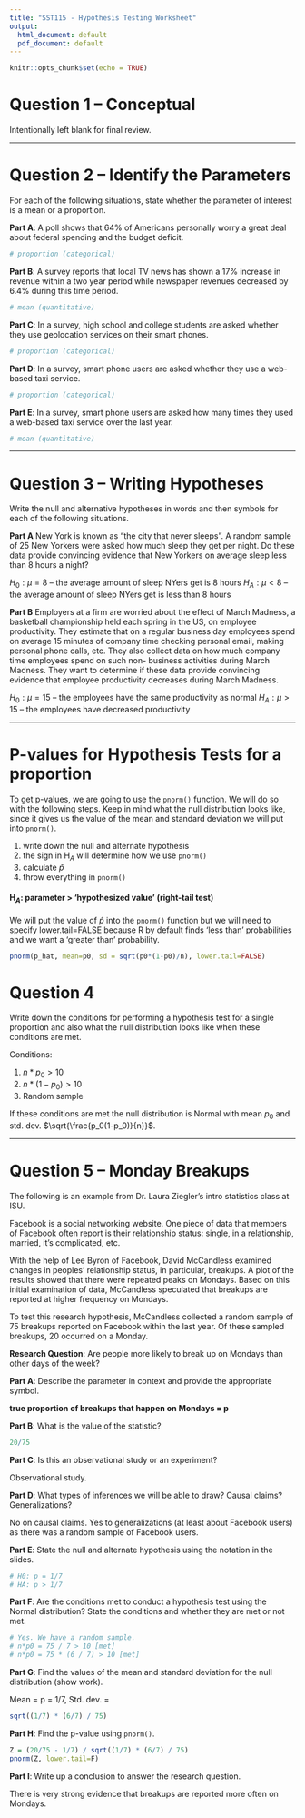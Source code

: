 ---
title: "SST115 - Hypothesis Testing Worksheet"
output:
  html_document: default
  pdf_document: default
---

```{r setup, include=FALSE}
knitr::opts_chunk$set(echo = TRUE)
```

# Question 1 -- Conceptual

Intentionally left blank for final review.

---

# Question 2 -- Identify the Parameters

For each of the following situations, state whether the parameter of interest is a mean or a proportion. 

**Part A**: A poll shows that 64% of Americans personally worry a great deal about federal spending and the budget deficit. 

```{r}
# proportion (categorical)
```

**Part B**: A survey reports that local TV news has shown a 17% increase in revenue within a two year period while newspaper revenues decreased by 6.4% during this time period. 

```{r}
# mean (quantitative)
```

**Part C**: In a survey, high school and college students are asked whether they use geolocation services on their smart phones.

```{r}
# proportion (categorical)
```

**Part D**: In a survey, smart phone users are asked whether they use a web-based taxi service. 

```{r}
# proportion (categorical)
```

**Part E**: In a survey, smart phone users are asked how many times they used a web-based taxi service over the last year.

```{r}
# mean (quantitative)
```

---

# Question 3 -- Writing Hypotheses

Write the null and alternative hypotheses in words and then symbols
for each of the following situations.

**Part A** New York is known as “the city that never sleeps”. A random sample of 25 New Yorkers were asked how much sleep they get per night. Do these data provide convincing evidence that New Yorkers on average sleep less than 8 hours a night? 

$H_0: \mu = 8$ -- the average amount of sleep NYers get is 8 hours
$H_A: \mu < 8$ -- the average amount of sleep NYers get is less than 8 hours


**Part B** Employers at a firm are worried about the effect of March Madness, a basketball championship held each spring in the US, on employee productivity. They estimate that on a regular business day employees spend on average 15 minutes of company time checking personal email, making personal phone calls, etc. They also collect data on how much company time employees spend on such non- business activities during March Madness. They want to determine if these data provide convincing evidence that employee productivity decreases during March Madness. 

$H_0: \mu = 15$ -- the employees have the same productivity as normal
$H_A: \mu > 15$ -- the employees have decreased productivity

---

# P-values for Hypothesis Tests for a proportion

To get p-values, we are going to use the `pnorm()` function. We will do so with the following steps. Keep in mind what the null distribution looks like, since it gives us the value of the mean and standard deviation we will put into `pnorm()`.

\begin{align*}
    \widehat{p} \sim N(p_0, \sqrt{\frac{p_0(1 - p_0)}{n}})
\end{align*}

1) write down the null and alternate hypothesis
2) the sign in H$_A$ will determine how we use `pnorm()`
3) calculate $\widehat{p}$
4) throw everything in `pnorm()`

#### H$_A$: parameter $>$ 'hypothesized value' (right-tail test)

We will put the value of $\widehat{p}$ into the `pnorm()` function but we will need to specify lower.tail=FALSE because R by default finds 'less than' probabilities and we want a 'greater than' probability.

```{r, eval=F}
pnorm(p_hat, mean=p0, sd = sqrt(p0*(1-p0)/n), lower.tail=FALSE)
```

# Question 4

Write down the conditions for performing a hypothesis test for a single proportion and also what the null distribution looks like when these conditions are met.

Conditions:

1) $n*p_0 > 10$
2) $n*(1-p_0) > 10$
3) Random sample

If these conditions are met the null distribution is Normal with mean $p_0$ and std. dev. $\sqrt{\frac{p_0(1-p_0)}{n}}$.

---

# Question 5 -- Monday Breakups

The following is an example from Dr. Laura Ziegler's intro statistics class at ISU.

Facebook is a social networking website. One piece of data that members of Facebook often report is their relationship status: single, in a relationship, married, it’s complicated, etc.

With the help of Lee Byron of Facebook, David McCandless examined changes in peoples’ relationship status, in particular, breakups. A plot of the results showed that there were repeated peaks on Mondays. Based on this initial examination of data, McCandless speculated that breakups are reported at higher frequency on Mondays.

To test this research hypothesis, McCandless collected a random sample of 75 breakups reported on Facebook within the last year. Of these sampled breakups, 20 occurred on a Monday.

**Research Question**: Are people more likely to break up on Mondays than other days of the week?

**Part A**: Describe the parameter in context and provide the appropriate symbol.

**true proportion of breakups that happen on Mondays = p**

**Part B**: What is the value of the statistic?

```{r, echo=F, include=F}
20/75
```

**Part C**: Is this an observational study or an experiment?

Observational study.


**Part D**: What types of inferences we will be able to draw? Causal claims? Generalizations?

No on causal claims. Yes to generalizations (at least about Facebook users) as there was a random sample of Facebook users.

**Part E**: State the null and alternate hypothesis using the notation in the slides.

```{r}
# H0: p = 1/7
# HA: p > 1/7
```

**Part F**: Are the conditions met to conduct a hypothesis test using the Normal distribution? State the conditions and whether they are met or not met.

```{r}
# Yes. We have a random sample.
# n*p0 = 75 / 7 > 10 [met]
# n*p0 = 75 * (6 / 7) > 10 [met]
```

**Part G**: Find the values of the mean and standard deviation for the null distribution (show work).

Mean = p = 1/7, Std. dev. =

```{r}
sqrt((1/7) * (6/7) / 75)
```

**Part H**: Find the p-value using `pnorm()`.

```{r}
Z = (20/75 - 1/7) / sqrt((1/7) * (6/7) / 75)
pnorm(Z, lower.tail=F)
```


**Part I**: Write up a conclusion to answer the research question.

There is very strong evidence that breakups are reported more often on Mondays.